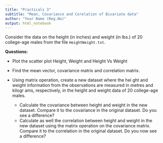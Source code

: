 ```yaml
---
title: "Practicals 3"
subtitle: "Mean, Covariance and Corelation of Bivariate data"
author: "Your Name (Reg.No)"
output: html_notebook
---
```


Consider the data on the height (in inches) and weight (in lbs.) of 20 college-age males
from the file `HeightWeight.txt`. 

**Questions:**

- Plot the scatter plot Height, Weight and Height Vs Weight
- Find the mean vector, covariance matrix and correlation matrix.
- Using matrix operation, create a new dataset where the hei
ght and weight information from the observations are measured in metres and kilogr
ams, respectively, in the height and weight data of 20 college-age males.

  - Calculate the covariance between height and weight in the new dataset. Compare it to the covariance in the original dataset. Do you see a difference?
  - Calculate as well the correlation between height and weight in the new dataset using the matrix operation on the covariance matrix. Compare it to the correlation in the original dataset. Do you now see a difference?
